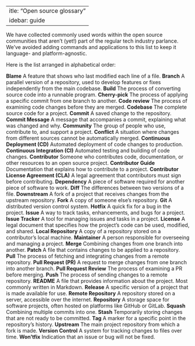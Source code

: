  ---
title: "Open source glossary"
sidebar: guide
---

We have collected commonly used words within the open source communities that aren’t (yet!) 
part of the regular tech industry parlance.
We’ve avoided adding commands and applications to this list to keep it language- and platform-agnostic. 

Here is the list arranged in alphabetical order:

**Blame** A feature that shows who last modified each line of a file.
**Branch** A parallel version of a repository, used to develop features or fixes independently 
from the main codebase.
**Build** The process of converting source code into a runnable program.
**Cherry-pick** The process of applying a specific commit from one branch to another.
**Code review** The process of examining code changes before they are merged.
**Codebase** The complete source code for a project.
**Commit** A saved change to the repository.
**Commit Message** A message that accompanies a commit, explaining what was changed and why.
**Community** The group of people who use, contribute to, and support a project.
**Conflict** A situation where changes from different sources cannot be automatically merged.
**Continuous Deployment (CD)** Automated deployment of code changes to production.
**Continuous Integration (CI)** Automated testing and building of code changes.
**Contributor** Someone who contributes code, documentation, or other resources to an open source project.
**Contributor Guide** Documentation that explains how to contribute to a project.
**Contributor License Agreement (CLA)** A legal agreement that contributors must sign before contributing.
**Dependency** A piece of software required for another piece of software to work.
**Diff** The differences between two versions of a file.
**Downstream** A fork of a project that receives changes from the upstream repository.
**Fork** A copy of someone else's repository.
**Git** A distributed version control system.
**Hotfix** A quick fix for a bug in the project.
**Issue** A way to track tasks, enhancements, and bugs for a project.
**Issue Tracker** A tool for managing issues and tasks in a project.
**License** A legal document that specifies how the project's code can be used, modified, and shared.
**Local Repository** A copy of a repository stored on a contributor's local machine.
**Maintainer** A person responsible for overseeing and managing a project.
**Merge** Combining changes from one branch into another.
**Patch** A file that contains changes to be applied to a repository.
**Pull** The process of fetching and integrating changes from a remote repository.
**Pull Request (PR)** A request to merge changes from one branch into another branch.
**Pull Request Review** The process of examining a PR before merging.
**Push** The process of sending changes to a remote repository.
**README** A file that provides information about the project. Most commonly written in Markdown.
**Release** A specific version of a project that is made available for use.
**Remote Repository** A repository stored on a server, accessible over the internet.
**Repository** A storage space for software projects, often hosted on platforms like GitHub or GitLab.
**Squash** Combining multiple commits into one.
**Stash** Temporarily storing changes that are not ready to be committed.
**Tag** A marker for a specific point in the repository's history.
**Upstream** The main project repository from which a fork is made.
**Version Control** A system for tracking changes to files over time.
**Won’tfix** Indication that an issue or bug will not be fixed.
